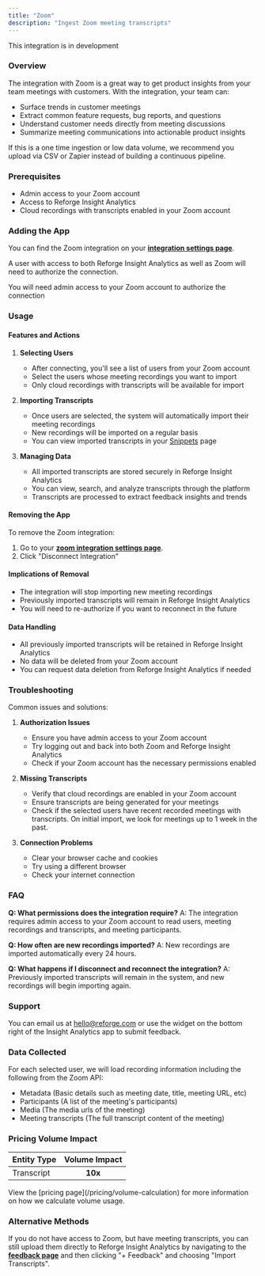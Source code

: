 ```yaml
---
title: "Zoom"
description: "Ingest Zoom meeting transcripts"
---
```

<Warning>This integration is in development</Warning>

### Overview

The integration with Zoom is a great way to get product insights from your team meetings with customers. With the integration, your team can:

- Surface trends in customer meetings
- Extract common feature requests, bug reports, and questions
- Understand customer needs directly from meeting discussions
- Summarize meeting communications into actionable product insights

<Note>
  If this is a one time ingestion or low data volume, we recommend you upload via
  CSV or Zapier instead of building a continuous pipeline.
</Note>

### Prerequisites
- Admin access to your Zoom account
- Access to Reforge Insight Analytics
- Cloud recordings with transcripts enabled in your Zoom account

### Adding the App

You can find the Zoom integration on your **[integration settings page](https://insights.reforge.com/w/default/settings/integrations/zoom)**.

A user with access to both Reforge Insight Analytics as well as Zoom will need to authorize the connection.

<Note>
  You will need admin access to your Zoom account to authorize the connection
</Note>

<Steps>
  <Step title='Go to "Settings"' />
  <Step title='Click "Integrations" in the navigation menu' />
  <Step title='Click "Zoom"' />
  <Step title='Click "Connect"' />
  <Step title="If necessary, log in to Zoom using the appropriate account" />
  <Step title="Review and approve the permissions requested" />
  <Step title="Once confirmed, you will be returned to Reforge Insight Analytics where you can select users for which to import meeting recording transcripts" />
</Steps>

### Usage
#### Features and Actions

1. **Selecting Users**
   - After connecting, you'll see a list of users from your Zoom account
   - Select the users whose meeting recordings you want to import
   - Only cloud recordings with transcripts will be available for import

2. **Importing Transcripts**
   - Once users are selected, the system will automatically import their meeting recordings
   - New recordings will be imported on a regular basis
   - You can view imported transcripts in your [Snippets](https://docs.monterey.ai/snippets) page

3. **Managing Data**
   - All imported transcripts are stored securely in Reforge Insight Analytics
   - You can view, search, and analyze transcripts through the platform
   - Transcripts are processed to extract feedback insights and trends

#### Removing the App

To remove the Zoom integration:

1. Go to your **[zoom integration settings page](https://insights.reforge.com/w/default/settings/integrations/zoom)**.
2. Click "Disconnect Integration"

#### Implications of Removal
- The integration will stop importing new meeting recordings
- Previously imported transcripts will remain in Reforge Insight Analytics
- You will need to re-authorize if you want to reconnect in the future

#### Data Handling
- All previously imported transcripts will be retained in Reforge Insight Analytics
- No data will be deleted from your Zoom account
- You can request data deletion from Reforge Insight Analytics if needed

### Troubleshooting

Common issues and solutions:

1. **Authorization Issues**
   - Ensure you have admin access to your Zoom account
   - Try logging out and back into both Zoom and Reforge Insight Analytics
   - Check if your Zoom account has the necessary permissions enabled

2. **Missing Transcripts**
   - Verify that cloud recordings are enabled in your Zoom account
   - Ensure transcripts are being generated for your meetings
   - Check if the selected users have recent recorded meetings with transcripts. On initial import, we look for meetings up to 1 week in the past.

3. **Connection Problems**
   - Clear your browser cache and cookies
   - Try using a different browser
   - Check your internet connection

### FAQ

**Q: What permissions does the integration require?**
A: The integration requires admin access to your Zoom account to read users, meeting recordings and transcripts, and meeting participants.

**Q: How often are new recordings imported?**
A: New recordings are imported automatically every 24 hours.

**Q: What happens if I disconnect and reconnect the integration?**
A: Previously imported transcripts will remain in the system, and new recordings will begin importing again.

### Support

You can email us at hello@reforge.com or use the widget on the bottom right of the Insight Analytics app to submit feedback.

### Data Collected

For each selected user, we will load recording information including the following from the Zoom API:

- Metadata (Basic details such as meeting date, title, meeting URL, etc)
- Participants (A list of the meeting's participants)
- Media (The media urls of the meeting)
- Meeting transcripts (The full transcript content of the meeting)

### Pricing Volume Impact

| Entity Type | Volume Impact |
| :---------- | :-----------: |
| Transcript  |    **10x**    |

<Info>
  View the [pricing page](/pricing/volume-calculation) for more information on
  how we calculate volume usage.
</Info>

### Alternative Methods

If you do not have access to Zoom, but have meeting transcripts, you can still upload them directly to Reforge Insight Analytics by navigating to the
**[feedback page](https://insights.reforge.com/w/default/snippets/feedback)** and then clicking "+ Feedback" and choosing "Import Transcripts".